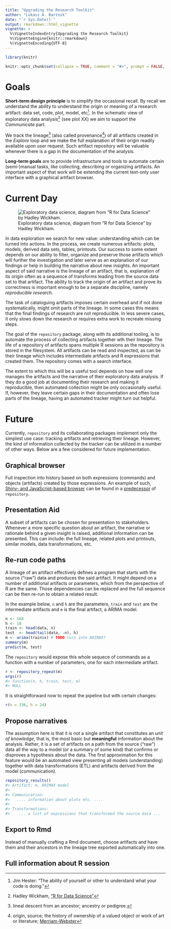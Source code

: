 ```yaml
---
title: "Upgrading the Research Toolkit"
author: "Lukasz A. Bartnik"
date: "`r Sys.Date()`"
output: rmarkdown::html_vignette
vignette: >
  %\VignetteIndexEntry{Upgrading the Research Toolkit}
  %\VignetteEngine{knitr::rmarkdown}
  %\VignetteEncoding{UTF-8}
---
```


```r
library(knitr)

knitr::opts_chunk$set(collapse = TRUE, comment = "#>", prompt = FALSE, echo = TRUE)
```

# Goals

**Short-term design principle** is to simplify the occasional recall.
By recall we understand the ability to understand the origin or meaning
of a research artifact: data set, code, plot, model, etc[^recall]. In
the schematic view of exploratory data analysis[^dsloop] (see plot XX)
we aim to support the *Communicate* part.

We track the lineage[^lineage] (also called provenance[^provenance]) of
all artifacts created in the *Explore* loop and we make the full
explanation of their origin readily available upon user request. Such
artifact repository will be valuable whenever there is a gap in the
documentation of the analysis.

**Long-term goals** are to provide infrastructure and tools to automate
certain (semi-)manual tasks, like collecting, describing or organizing
artifacts. An important aspect of that work will be extending the current
text-only user interface with a graphical artifact browser.

[^recall]: Jim Hester: "The ability of yourself or other to understand
what your code is doing."

[^dsloop]: Hadley Wickham, ["R for Data Science"](http://r4ds.had.co.nz/explore-intro.html)

[^lineage]: lineal descent from an ancestor; ancestry or pedigree.

[^provenance]: origin, source; the history of ownership of a valued
object or work of art or literature; [Merriam-Webster](https://www.merriam-webster.com/dictionary/provenance)

# Current Day

![Exploratory data science, diagram from "R for Data Science" by Hadley Wickham.](graphics/data-science-explore.png)

In data exploration we search for new value: understanding which can be
turned into actions. In the process, we create numerous artifacts: plots,
models, derived data sets, tables, printouts. Our success to some extent
depends on our ability to filter, organize and preserve those artifacts
which will further the investigation and later serve as an explanation
of our findings or help in building the narrative about new insights.
An important aspect of said narrative is the lineage of an artifact,
that is, explanation of its origin often as a sequence of transforms
leading from the source data set to that artifact. The ability to track
the origin of an artifact and prove its correctness is important enough
to be a separate discipline, namely *reproducible research*.

The task of cataloguing artifacts imposes certain overhead and if not
done systematically, might omit parts of the lineage. In some cases this
means that the final findings of research are not reproducible. In less
severe cases, it only slows down the research or requires extra work to
recreate missing steps.

The goal of the `repository` package, along with its additional tooling,
is to automate the process of collecting artifacts together wth their
lineage. The life of a repository of artifacts spans multiple R sessions
as the repository is stored in the filesystem. All artifacts can be read
and inspected, as can be their lineage which includes intermediate
artifacts and R expressions that created them. The repository comes with
a search interface.

The extent to which this will be a useful tool depends on how well one
manages the artifacts and the narrative of their exploratory data analysis.
If they do a good job at documenting their research and making it
reproducible, then automated collection might be only occasionally
useful. If, however, they leave certain gaps in their documentation and
often lose parts of the lineage, having an automated tracker might turn
out helpful.


# Future

Currently, `repository` and its collaborating packages implement only
the simplest use case: tracking artifacts and retrieving their lineage.
However, the kind of information collected by the tracker can be utilized
in a number of other ways. Below are a few considered for future
implementation.


## Graphical browser

Full inspection into history based on both expressions (commands) and
objects (artifacts) created by those expressions. An example of such,
[Shiny- and JavaScript-based browser](https://lbartnik.github.io/experiment)
can be found in a [predecessor](http://github.com/lbartnik/experiment)
of `repository`.


## Presentation Aid

A subset of artifacts can be chosen for presentation to stakeholders.
Whenever a more specific question about an artifact, the narrative
or rationale behind a given insight is raised, additional information
can be presented. This can include: the full lineage, related plots
and printouts, similar models, data transformations, etc.


## Re-run code paths

A lineage of an artifact effectively defines a program that starts
with the source ("raw") data and produces the said artifact. It might
depend on a number of additional artifacts or parameters, which from
the perspective of R are the same. Those dependencies can be replaced
and the full sequence can be then re-run to obtain a related result.

In the example below, `n` and `h` are the parameters, `train` and `test`
are the intermediate artifacts and `m` is the final artifact, a ARIMA
model.

```r
n <- 168
h <- 10
train <- head(data, n)
test  <- head(tail(data, -n), h)
m <- arima(train$x) # TODO turn into ARIMAX?
summary(m)
predict(m, test)
```

The `repository` would expose this whole sequece of commands as a
function with a number of parameters, one for each intermediate
artifact.

```r
r <- repository_repeat(m)
args(r)
#> function(n, h, train, test, m)
#> NULL
```

It is straightforward now to repeat the pipeline but with certain
changes:

```r
r(n = 336, h = 24)
```


## Propose narratives

The assumption here is that it is not a single artifact that constitutes
an *unit of knowledge*, that is, the most basic but **meaningful**
information about the analysis. Rather, it is a set of artifacts on a
path from the source ("raw") data all the way to a model (or a summary
of some kind) that confirms or disproves a hypothesis about the data.
The first approximation for this feature would be an automated view
presenting all models (understanding) together with data transformations
(ETL) and artifacts derived from the model (communication).

```r
repository_results()
#> Artifact: m, ARIMAX model
#>
#> Communication:
#>   .... information about plots etc. ....
#>
#> Transformations:
#>    ... a list of expressions that transformed the source data ...
```


## Export to Rmd

Instead of manually crafting a Rmd document, choose artifacts and have
them and their ancestors in the lineage tree exported automatically
into one.


## Full information about R session

